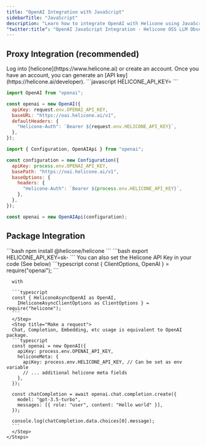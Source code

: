```yaml
---
title: "OpenAI Integration with JavaScript"
sidebarTitle: "JavaScript"
description: "Learn how to integrate OpenAI with Helicone using JavaScript."
"twitter:title": "OpenAI JavaScript Integration - Helicone OSS LLM Observability
---
```


## Proxy Integration (recommended)

<Steps>
  <Step title="Create an account + Generate an API Key">
    Log into [helicone](https://www.helicone.ai) or create an account. Once you have an account, you
    can generate an [API key](https://helicone.ai/developer).
  </Step>
  <Step title="Set HELICONE_API_KEY as an environment variable">
```javascript
HELICONE_API_KEY=<your API key>
```
  </Step>
  <Step title="Modify the base path and add a Helicone-Auth header">
<CodeGroup>

```javascript OpenAI V4+
import OpenAI from "openai";

const openai = new OpenAI({
  apiKey: request.env.OPENAI_API_KEY,
  baseURL: "https://oai.helicone.ai/v1",
  defaultHeaders: {
    "Helicone-Auth": `Bearer ${request.env.HELICONE_API_KEY}`,
  },
});
```

```javascript OpenAI
import { Configuration, OpenAIApi } from "openai";

const configuration = new Configuration({
  apiKey: process.env.OPENAI_API_KEY,
  basePath: "https://oai.helicone.ai/v1",
  baseOptions: {
    headers: {
      "Helicone-Auth": `Bearer ${process.env.HELICONE_API_KEY}`,
    },
  },
});

const openai = new OpenAIApi(configuration);
```

</CodeGroup>

  </Step>
</Steps>

## Package Integration

 <Steps>
      <Step title="To get started, install the `helicone-openai` package">
      ```bash
      npm install @helicone/helicone
      ```
      </Step>
      <Step title="Set `HELICONE_API_KEY` as an environment variable">
       ```bash
      export HELICONE_API_KEY=sk-<your-api-key>
      ```
      <Info>You can also set the Helicone API Key in your code (See below)</Info>
      </Step>
      <Step title="Replace">
      ```typescript
      const { ClientOptions, OpenAI } = require("openai");
      ```

      with

      ```typescript
      const { HeliconeAsyncOpenAI as OpenAI,
        IHeliconeAsyncClientOptions as ClientOptions } = require("helicone");
      ```
      </Step>
      <Step title="Make a request">
      Chat, Completion, Embedding, etc usage is equivalent to OpenAI package.
      ```typescript
      const openai = new OpenAI({
        apiKey: process.env.OPENAI_API_KEY,
        heliconeMeta: {
          apiKey: process.env.HELICONE_API_KEY, // Can be set as env variable
          // ... additional helicone meta fields
        },
      });

      const chatCompletion = await openai.chat.completion.create({
        model: "gpt-3.5-turbo",
        messages: [{ role: "user", content: "Hello world" }],
      });

      console.log(chatCompletion.data.choices[0].message);
      ```
      </Step>
    </Steps>
